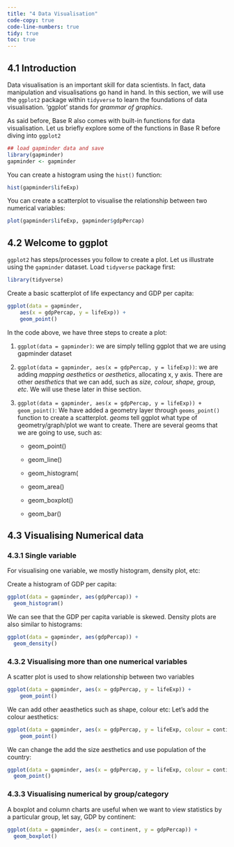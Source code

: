 ```yaml
---
title: "4 Data Visualisation"
code-copy: true
code-line-numbers: true
tidy: true
toc: true
---
```


## 4.1 Introduction

Data visualisation is an important skill for data scientists. In fact, data manipulation and visualisations go hand in hand. In this section, we will use the `ggplot2` package within `tidyverse` to learn the foundations of data visualisation. 'ggplot' stands for *grammar of graphics*. 

As said before, Base R also comes with built-in functions for data visualisation. Let us briefly explore some of the functions in Base R before diving into `ggplot2`


```r

## load gapminder data and save 
library(gapminder)
gapminder <- gapminder
```

You can create a histogram using the `hist()` function:

```r
hist(gapminder$lifeExp)
```

You can create a scatterplot to visualise the relationship between two numerical variables:

```r
plot(gapminder$lifeExp, gapminder$gdpPercap)
```

## 4.2 Welcome to ggplot

`ggplot2` has steps/processes you follow to create a plot. Let us illustrate using the `gapminder` dataset. Load `tidyverse` package first:

```r
library(tidyverse)
```

Create a basic scatterplot of life expectancy and GDP per capita:

```r
ggplot(data = gapminder,
    aes(x = gdpPercap, y = lifeExp)) + 
    geom_point()
```

In the code above, we have three steps to create a plot:

1. `ggplot(data = gapminder)`: we are simply telling ggplot that we are using gapminder dataset

2. `ggplot(data = gapminder, aes(x = gdpPercap, y = lifeExp))`: we are adding *mapping aesthetics* or *aesthetics*, allocating x, y axis. There are other *aesthetics* that we can add, such as *size, colour, shape, group, etc*. We will use these later in thise section.

3. `ggplot(data = gapminder, aes(x = gdpPercap, y = lifeExp)) + geom_point()`: We have added a geometry layer through `geoms_point()` function to create a scatterplot. *geoms* tell ggplot what type of geometry/graph/plot we want to create. There are several geoms that we are going to use, such as:

    - geom_point()
    
    - geom_line()
    
    - geom_histogram(
    
    - geom_area()
    
    - geom_boxplot()
    
    - geom_bar()
    

## 4.3 Visualising Numerical data

### 4.3.1 Single variable

For visualising one variable, we mostly histogram, density plot, etc:

Create a histogram of GDP per capita:

```r

ggplot(data = gapminder, aes(gdpPercap)) +
  geom_histogram()
```

We can see that the GDP per capita variable is skewed. Density plots are also similar to histograms:

```r
ggplot(data = gapminder, aes(gdpPercap)) +
  geom_density()
```

### 4.3.2 Visualising more than one numerical variables

A scatter plot is used to show relationship between two variables

```r
ggplot(data = gapminder, aes(x = gdpPercap, y = lifeExp)) + 
    geom_point()
```

We can add other aeasthetics such as shape, colour etc: Let's add the colour aesthetics:

```r
ggplot(data = gapminder, aes(x = gdpPercap, y = lifeExp, colour = continent)) + 
    geom_point()
```

We can change the add the size aesthetics and use population of the country:

```r
ggplot(data = gapminder, aes(x = gdpPercap, y = lifeExp, colour = continent, size = pop)) + 
  geom_point()
```

### 4.3.3 Visualising numerical by group/category

A boxplot and column charts are useful when we want to view statistics by a particular group, let say, GDP by continent:

```r
ggplot(data = gapminder, aes(x = continent, y = gdpPercap)) +
  geom_boxplot()
```

